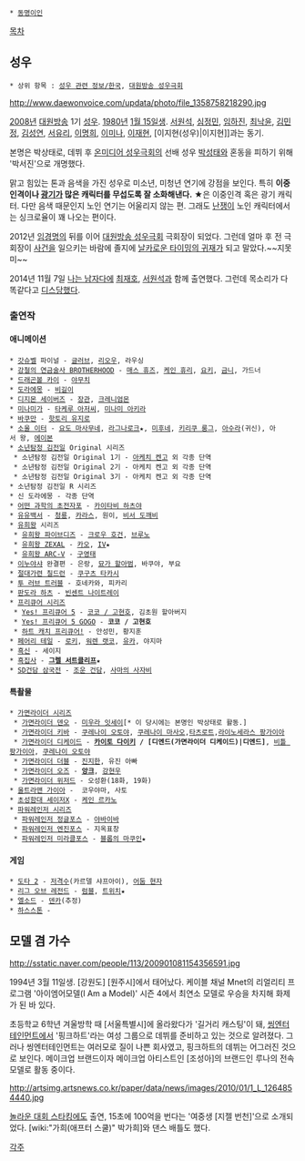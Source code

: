  * [[동명이인]]

[[목차]]
== 성우 ==
 * 상위 항목 : [[성우 관련 정보/한국]], [[대원방송 성우극회]]

http://www.daewonvoice.com/updata/photo/file_1358758218290.jpg

[[2008년]] [[대원방송]] 1기 [[성우]]. [[1980년]] [[1월 15일]]생. [[서원석#s-2|서원석]], [[심정민]], [[임하진]], [[최낙윤]], [[김민정(성우)|김민정]], [[김성연(성우)|김성연]], [[서유리]], [[이명희#s-2|이명희]], [[이미나(성우)|이미나]], [[이재현(성우)|이재현]], [이지현(성우)|이지현]]과는 동기.

본명은 박상태로, 데뷔 후 [[온미디어 성우극회]]의 선배 성우 [[박성태]]와 혼동을 피하기 위해 '박서진'으로 개명했다.

맑고 힘있는 톤과 음색을 가진 성우로 미소년, 미청년 연기에 강점을 보인다. 특히 '''이중인격이나 [[광기]]가 많은 캐릭터를 무섭도록 잘 소화해낸다.''' ★은 이중인격 혹은 광기 캐릭터. 다만 음색 때문인지 노인 연기는 어울리지 않는 편. 그래도 [[난쟁이]] 노인 캐릭터에서는 싱크로율이 꽤 나오는 편이다.

2012년 [[임하진|임경명]]의 뒤를 이어 [[대원방송 성우극회]] 극회장이 되었다. 그런데 얼마 후 전 극회장이 [[임하진#s-2|사건]]을 일으키는 바람에 졸지에 [[강구열|날카로운 타이밍의 귀재]]가 되고 말았다.~~지못미~~

2014년 11월 7일 [[나는 남자다]]에 [[최재호]], [[서원석]]과 함께 출연했다. 그런데 목소리가 다 똑같다고 [[디스]]당했다.

=== 출연작 ===
==== 애니메이션 ====
 * [[갓슈벨]] 파이널 - [[글러브]], [[리오|리오우]], 라우싱
 * [[강철의 연금술사 BROTHERHOOD]] - [[매스 휴즈]], [[케인 휴리]], [[요키(강철의 연금술사)|요키]], [[박사(강철의 연금술사)|금니]], 가드너
 * [[드래곤볼 카이]] - [[야무치]]
 * [[도라에몽]] - [[비길이]]
 * [[디지몬 세이버즈]] - [[하시바(디지몬 세이버즈)|장관]], [[크레니엄몬]]
 * [[미나미가]] - [[타케루 아저씨]], [[미나미 아키라]]
 * [[바쿠만]] - [[핫토리 유지로]]
 * [[소울 이터(만화)|소울 이터]] - [[요도 마사무네]], [[라그나로크]]★, [[미후네]], [[키리쿠 룽그]], [[아수라]](귀신), 아서 왕, [[에이본]]
 * [[소년탐정 김전일]] Original 시리즈
  * 소년탐정 김전일 Original 1기 - [[아케치 켄고]] 외 각종 단역
  * 소년탐정 김전일 Original 2기 - 아케치 켄고 외 각종 단역
  * 소년탐정 김전일 Original 3기 - 아케치 켄고 외 각종 단역
 * 소년탐정 김전일 R 시리즈
 * 신 도라에몽 - 각종 단역
 * [[어떤 과학의 초전자포]] - [[카이타비 하츠야]]
 * [[유유백서]] - [[청룡]], [[카라스]], 원이, [[조르쥬 사오토메|비서 도깨비]]
 * [[유희왕]] 시리즈
  * [[유희왕 파이브디즈]] - [[크로우 호건]], [[아쿠츠|브루노]]
  * [[유희왕 ZEXAL]] - [[리쿠오&카이오|카오]], [[IV]]★
  * [[유희왕 ARC-V]] - [[큐안도 에이타|구영태]]
 * [[이누야샤]] 완결편 - 은랑, [[묘가 할아범]], 바쿠야, 부요
 * [[절대가련 칠드런]] - [[쿠구츠 타카시]]
 * [[투 러브 트러블]] - 호네카와, 피카리
 * [[판도라 하츠]] - [[빈센트 나이트레이]]
 * [[프리큐어 시리즈]]
  * [[Yes! 프리큐어 5]] - [[코코(Yes! 프리큐어 5)|코코 / 고현호]], 김초원 할아버지
  * [[Yes! 프리큐어 5|Yes! 프리큐어 5 GOGO]] - '''코코 / 고현호'''
  * [[하트 캐치 프리큐어!]] - 안성민, 황지훈
 * [[페어리 테일(만화)|페어리 테일]] - [[로키(페어리 테일)|로키]], [[워렌 랫코]], [[유우카 스즈키|유카]], 야지마
 * [[흑신]] - 세이지
 * [[흑집사]] - '''[[그렐 서트클리프]]'''★
 * [[SD건담 삼국전]] - [[조운 건담]], [[사마의 사자비]]

==== 특촬물 ====
 * [[가면라이더 시리즈]]
  * [[가면라이더 덴오]] - [[미우라 잇세이]][* 이 당시에는 본명인 박상태로 활동.]
  * [[가면라이더 키바]] - [[쿠레나이 오토야]], [[쿠레나이 마사오]],[[타츠로트]],[[라이노세라스 팡가이아]]
  * [[가면라이더 디케이드]] - '''[[카이토 다이키]] / [디엔드(가면라이더 디케이드)|디엔드]''', [[비틀 팡가이아]], [[쿠레나이 오토야(가면라이더 디케이드)|쿠레나이 오토야]]
  * [[가면라이더 더블]] - [[진노 미키오|진지한]], 유진 아빠
  * [[가면라이더 오즈]] - '''[[앙크(가면라이더 오즈)|앙크]]''', [[이즈미 신고|강현우]]
  * [[가면라이더 위저드]] - 오성환(18화, 19화)
 * [[울트라맨 가이아]] -  코우야마, 사토
 * [[초성함대 세이저X]] - [[케인 르카노]]
 * [[슈퍼전대 시리즈|파워레인저 시리즈]]
  * [[파워레인저 정글포스]] - [[야바이바]]
  * [[파워레인저 엔진포스]] - 지옥표창
  * [[파워레인저 미라클포스]] - [[블롭의 마쿠인]]★

==== 게임 ====
 * [[도타 2]] - [[저격수(도타 2)|저격수]](카르델 샤프아이), [[어둠 현자]]
 * [[리그 오브 레전드]] - [[럼블(리그 오브 레전드)|럼블]], [[트위치]]★
 * [[엘소드]] - [[엘소드/NPC|덴카]](추정)
 * [[하스스톤]] - 
== 모델 겸 가수 ==
http://sstatic.naver.com/people/113/200901081154356591.jpg

1994년 3월 11일생. [강원도] [원주시]에서 태어났다. 케이블 채널 Mnet의 리얼리티 프로그램 '아이엠어모델(I Am a Model)' 시즌 4에서 최연소 모델로 우승을 차지해 화제가 된 바 있다.

초등학교 6학년 겨울방학 때 [서울특별시]에 올라왔다가 '길거리 캐스팅'이 돼, [[씽]]엔터테인먼트에서 '핑크하트'라는 여성 그룹으로 데뷔를 준비하고 있는 것으로 알려졌다. 그러나 씽엔터테인먼트는 여러모로 질이 나쁜 회사였고, 핑크하트의 데뷔는 어그러진 것으로 보인다. 메이크업 브랜드이자 메이크업 아티스트인 [조성아]의 브랜드인 루나의 전속 모델로 활동 중이다.

http://artsimg.artsnews.co.kr/paper/data/news/images/2010/01/1_L_1264854440.jpg

[[놀라운 대회 스타킹]]에도 출연, 15초에 100억을 번다는 '여중생 [지젤 번천]'으로 소개되었다. [wiki:"가희(애프터 스쿨)" 박가희]와 댄스 배틀도 했다.

[[각주]]
